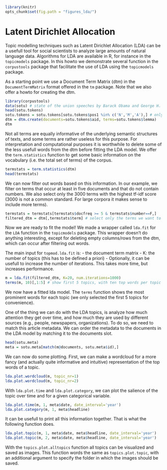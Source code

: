 ```r
library(knitr)
opts_chunk$set(fig.path = "figures_lda/")
```

Latent Dirichlet Allocation
========================================================

Topic modelling techniques such as Latent Dirichlet Allocation (LDA) can be a usefull tool for social scientists to analyze large amounts of natural language data. Algorithms for LDA are available in R, for instance in the `topicmodels` package. In this howto we demonstrate several function in the `corpustools` package that facilitate the use of LDA using the `topicmodels` package.

As a starting point we use a Document Term Matrix (dtm) in the `DocumentTermMatrix` format offered in the `tm` package. Note that we also offer a howto for creating the dtm. 

```r
library(corpustools)
data(sotu) # state of the union speeches by Barack Obama and George H. Bush.
head(sotu.tokens)
sotu.tokens = sotu.tokens[sotu.tokens$pos1 %in% c('N','M','A'),] # only select nouns, proper nouns and adjectives.
dtm = dtm.create(documents=sotu.tokens$aid, terms=sotu.tokens$lemma)
dtm
```

Not all terms are equally informative of the underlying semantic structures of texts, and some terms are rather useless for this purpose. For interpretation and computational purposes it is worthwhile to delete some of the less usefull words from the dtm before fitting the LDA model. We offer the `term.statistics` function to get some basic information on the vocabulary (i.e. the total set of terms) of the corpus.

```r
termstats = term.statistics(dtm)
head(termstats)
```

We can now filter out words based on this information. In our example, we filter on terms that occur at least in five documents and that do not contain numbers. We also select only the 3000 terms with the highest tf-idf score (3000 is not a common standard. For large corpora it makes sense to include more terms). 

```r
termstats = termstats[termstats$docfreq >= 5 & termstats$number==F,]
filtered_dtm = dtm[,termstats$term] # select only the terms we want to keep
```

Now we are ready to fit the model! We made a wrapper called `lda.fit` for the `LDA` function in the `topicmodels` package. This wrapper doesn't do anything interesting, except for deleting empty columns/rows from the dtm, which can occur after filtering out words. 

The main input for `topmod.lda.fit` is:
- the document term matrix
- K: the number of topics (this has to be defined a priori)
- Optionally, it can be usefull to increase the number of iterations. This takes more time, but increases performance.

```r
m = lda.fit(filtered_dtm, K=20, num.iterations=1000)
terms(m, 10)[,1:5] # show first 5 topics, with ten top words per topic
```

We now have a fitted lda model. The `terms` function shows the most prominent words for each topic (we only selected the first 5 topics for convenience). 

One of the thing we can do with the LDA topics, is analyze how much attention they get over time, and how much they are used by different sources (e.g., people, newspapers, organizations). To do so, we need to match this article metadata. We can order the metadata to the documents in the LDA model by matching it to the documents slot.

```r
head(sotu.meta)
meta = sotu.meta[match(m@documents, sotu.meta$id),]
```

We can now do some plotting. First, we can make a wordcloud for a more fancy (and actually quite informative and intuitive) representation of the top words of a topic.

```r
lda.plot.wordcloud(m, topic_nr=1)
lda.plot.wordcloud(m, topic_nr=2)
```

With `lda.plot.time` and `lda.plot.category`, we can plot the salience of the topic over time and for a given categorical variable.

```r
lda.plot.time(m, 1, meta$date, date_interval='year')
lda.plot.category(m, 1, meta$headline)
```

It can be usefull to print all this information together. That is what the following function does.

```r
lda.plot.topic(m, 1, meta$date, meta$headline, date_interval='year')
lda.plot.topic(m, 2, meta$date, meta$headline, date_interval='year')
```

With the `topics.plot.alltopics` function all topics can be visualized and saved as images. This function words the same as `topics.plot.topic`, with an additional argument to specify the folder in which the images should be saved.

